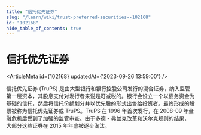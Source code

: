 ```yaml
---
title: "信托优先证券"
slug: "/learn/wiki/trust-preferred-securities--102168"
id: "102168"
hide_table_of_contents: true
---
```



# 信托优先证券

<ArticleMeta id={102168} updatedAt={'2023-09-26 13:59:00'} />
<div className='border-solid border-b border-t-0 my-4 border-[var(--ifm-color-gray-300)]' />

信托优先证券 (TruPS) 是由大型银行和银行控股公司发行的混合证券，纳入监管第一层资本，其股息支付对发行者来说是可减税的。银行会设立一个以债务资金为基础的信托，然后将信托份额划分并以优先股的形式出售给投资者。最终形成的股票被称为信托优先证券或 TruPS。TruPS 在 1996 年首次发行，在 2008-09 年金融危机后受到了加强的监管审查。由于多德 - 弗兰克改革和沃尔克规则的结果，大部分这些证券在 2015 年年底被逐步淘汰。
